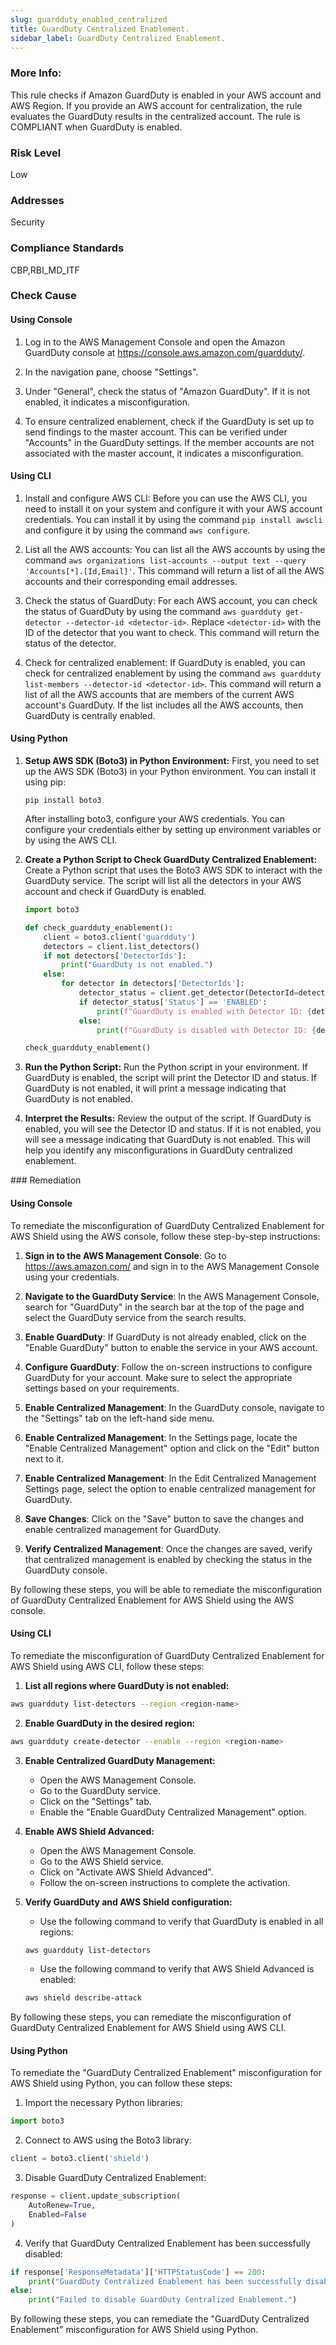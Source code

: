 ```yaml
---
slug: guardduty_enabled_centralized
title: GuardDuty Centralized Enablement.
sidebar_label: GuardDuty Centralized Enablement.
---
```


### More Info:

This rule checks if Amazon GuardDuty is enabled in your AWS account and AWS Region. If you provide an AWS account for centralization, the rule evaluates the GuardDuty results in the centralized account. The rule is COMPLIANT when GuardDuty is enabled.

### Risk Level

Low

### Addresses

Security

### Compliance Standards

CBP,RBI_MD_ITF



<Tabs><Tab title='Cause'>
### Check Cause

#### Using Console

1. Log in to the AWS Management Console and open the Amazon GuardDuty console at https://console.aws.amazon.com/guardduty/.

2. In the navigation pane, choose "Settings". 

3. Under "General", check the status of "Amazon GuardDuty". If it is not enabled, it indicates a misconfiguration.

4. To ensure centralized enablement, check if the GuardDuty is set up to send findings to the master account. This can be verified under "Accounts" in the GuardDuty settings. If the member accounts are not associated with the master account, it indicates a misconfiguration.

#### Using CLI

1. Install and configure AWS CLI: Before you can use the AWS CLI, you need to install it on your system and configure it with your AWS account credentials. You can install it by using the command `pip install awscli` and configure it by using the command `aws configure`.

2. List all the AWS accounts: You can list all the AWS accounts by using the command `aws organizations list-accounts --output text --query 'Accounts[*].[Id,Email]'`. This command will return a list of all the AWS accounts and their corresponding email addresses.

3. Check the status of GuardDuty: For each AWS account, you can check the status of GuardDuty by using the command `aws guardduty get-detector --detector-id <detector-id>`. Replace `<detector-id>` with the ID of the detector that you want to check. This command will return the status of the detector.

4. Check for centralized enablement: If GuardDuty is enabled, you can check for centralized enablement by using the command `aws guardduty list-members --detector-id <detector-id>`. This command will return a list of all the AWS accounts that are members of the current AWS account's GuardDuty. If the list includes all the AWS accounts, then GuardDuty is centrally enabled.

#### Using Python

1. **Setup AWS SDK (Boto3) in Python Environment:**
   First, you need to set up the AWS SDK (Boto3) in your Python environment. You can install it using pip:
   ```
   pip install boto3
   ```
   After installing boto3, configure your AWS credentials. You can configure your credentials either by setting up environment variables or by using the AWS CLI.

2. **Create a Python Script to Check GuardDuty Centralized Enablement:**
   Create a Python script that uses the Boto3 AWS SDK to interact with the GuardDuty service. The script will list all the detectors in your AWS account and check if GuardDuty is enabled.

   ```python
   import boto3

   def check_guardduty_enablement():
       client = boto3.client('guardduty')
       detectors = client.list_detectors()
       if not detectors['DetectorIds']:
           print("GuardDuty is not enabled.")
       else:
           for detector in detectors['DetectorIds']:
               detector_status = client.get_detector(DetectorId=detector)
               if detector_status['Status'] == 'ENABLED':
                   print(f"GuardDuty is enabled with Detector ID: {detector}")
               else:
                   print(f"GuardDuty is disabled with Detector ID: {detector}")

   check_guardduty_enablement()
   ```

3. **Run the Python Script:**
   Run the Python script in your environment. If GuardDuty is enabled, the script will print the Detector ID and status. If GuardDuty is not enabled, it will print a message indicating that GuardDuty is not enabled.

4. **Interpret the Results:**
   Review the output of the script. If GuardDuty is enabled, you will see the Detector ID and status. If it is not enabled, you will see a message indicating that GuardDuty is not enabled. This will help you identify any misconfigurations in GuardDuty centralized enablement.

</Tab>


<Tab title='Remediation'>
### Remediation

#### Using Console

To remediate the misconfiguration of GuardDuty Centralized Enablement for AWS Shield using the AWS console, follow these step-by-step instructions:

1. **Sign in to the AWS Management Console**: Go to https://aws.amazon.com/ and sign in to the AWS Management Console using your credentials.

2. **Navigate to the GuardDuty Service**: In the AWS Management Console, search for "GuardDuty" in the search bar at the top of the page and select the GuardDuty service from the search results.

3. **Enable GuardDuty**: If GuardDuty is not already enabled, click on the "Enable GuardDuty" button to enable the service in your AWS account.

4. **Configure GuardDuty**: Follow the on-screen instructions to configure GuardDuty for your account. Make sure to select the appropriate settings based on your requirements.

5. **Enable Centralized Management**: In the GuardDuty console, navigate to the "Settings" tab on the left-hand side menu.

6. **Enable Centralized Management**: In the Settings page, locate the "Enable Centralized Management" option and click on the "Edit" button next to it.

7. **Enable Centralized Management**: In the Edit Centralized Management Settings page, select the option to enable centralized management for GuardDuty.

8. **Save Changes**: Click on the "Save" button to save the changes and enable centralized management for GuardDuty.

9. **Verify Centralized Management**: Once the changes are saved, verify that centralized management is enabled by checking the status in the GuardDuty console.

By following these steps, you will be able to remediate the misconfiguration of GuardDuty Centralized Enablement for AWS Shield using the AWS console.

#### Using CLI

To remediate the misconfiguration of GuardDuty Centralized Enablement for AWS Shield using AWS CLI, follow these steps:

1. **List all regions where GuardDuty is not enabled:**
```bash
aws guardduty list-detectors --region <region-name>
```

2. **Enable GuardDuty in the desired region:**
```bash
aws guardduty create-detector --enable --region <region-name>
```

3. **Enable Centralized GuardDuty Management:**
    - Open the AWS Management Console.
    - Go to the GuardDuty service.
    - Click on the "Settings" tab.
    - Enable the "Enable GuardDuty Centralized Management" option.

4. **Enable AWS Shield Advanced:**
    - Open the AWS Management Console.
    - Go to the AWS Shield service.
    - Click on "Activate AWS Shield Advanced".
    - Follow the on-screen instructions to complete the activation.

5. **Verify GuardDuty and AWS Shield configuration:**
    - Use the following command to verify that GuardDuty is enabled in all regions:
    ```bash
    aws guardduty list-detectors
    ```
    - Use the following command to verify that AWS Shield Advanced is enabled:
    ```bash
    aws shield describe-attack
    ```

By following these steps, you can remediate the misconfiguration of GuardDuty Centralized Enablement for AWS Shield using AWS CLI.

#### Using Python

To remediate the "GuardDuty Centralized Enablement" misconfiguration for AWS Shield using Python, you can follow these steps:

1. Import the necessary Python libraries:
```python
import boto3
```

2. Connect to AWS using the Boto3 library:
```python
client = boto3.client('shield')
```

3. Disable GuardDuty Centralized Enablement:
```python
response = client.update_subscription(
    AutoRenew=True,
    Enabled=False
)
```

4. Verify that GuardDuty Centralized Enablement has been successfully disabled:
```python
if response['ResponseMetadata']['HTTPStatusCode'] == 200:
    print("GuardDuty Centralized Enablement has been successfully disabled.")
else:
    print("Failed to disable GuardDuty Centralized Enablement.")
```

By following these steps, you can remediate the "GuardDuty Centralized Enablement" misconfiguration for AWS Shield using Python.



</Tab>
</Tabs>